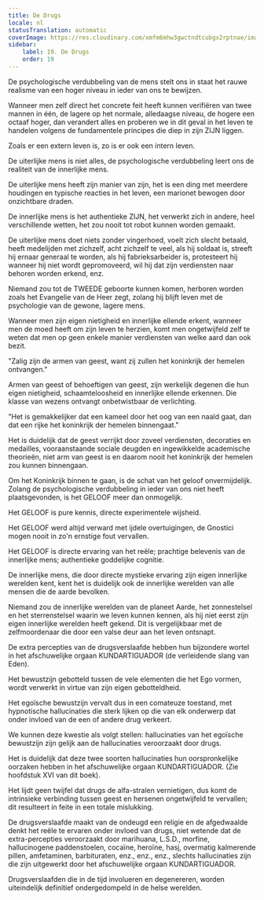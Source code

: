 ```yaml
---
title: De Drugs
locale: nl
statusTranslation: automatic
coverImage: https://res.cloudinary.com/xmfm6mhw3gwctndtcubgx2rptnae/image/upload/v1741354419/small_cover_la_gran_rebelion_28716e29d2.webp
sidebar:
    label: 19. De Drugs
    order: 19
---
```

De psychologische verdubbeling van de mens stelt ons in staat het rauwe realisme van een hoger niveau in ieder van ons te bewijzen.

Wanneer men zelf direct het concrete feit heeft kunnen verifiëren van twee mannen in één, de lagere op het normale, alledaagse niveau, de hogere een octaaf hoger, dan verandert alles en proberen we in dit geval in het leven te handelen volgens de fundamentele principes die diep in zijn ZIJN liggen.

Zoals er een extern leven is, zo is er ook een intern leven.

De uiterlijke mens is niet alles, de psychologische verdubbeling leert ons de realiteit van de innerlijke mens.

De uiterlijke mens heeft zijn manier van zijn, het is een ding met meerdere houdingen en typische reacties in het leven, een marionet bewogen door onzichtbare draden.

De innerlijke mens is het authentieke ZIJN, het verwerkt zich in andere, heel verschillende wetten, het zou nooit tot robot kunnen worden gemaakt.

De uiterlijke mens doet niets zonder vingerhoed, voelt zich slecht betaald, heeft medelijden met zichzelf, acht zichzelf te veel, als hij soldaat is, streeft hij ernaar generaal te worden, als hij fabrieksarbeider is, protesteert hij wanneer hij niet wordt gepromoveerd, wil hij dat zijn verdiensten naar behoren worden erkend, enz.

Niemand zou tot de TWEEDE geboorte kunnen komen, herboren worden zoals het Evangelie van de Heer zegt, zolang hij blijft leven met de psychologie van de gewone, lagere mens.

Wanneer men zijn eigen nietigheid en innerlijke ellende erkent, wanneer men de moed heeft om zijn leven te herzien, komt men ongetwijfeld zelf te weten dat men op geen enkele manier verdiensten van welke aard dan ook bezit.

"Zalig zijn de armen van geest, want zij zullen het koninkrijk der hemelen ontvangen."

Armen van geest of behoeftigen van geest, zijn werkelijk degenen die hun eigen nietigheid, schaamteloosheid en innerlijke ellende erkennen. Die klasse van wezens ontvangt onbetwistbaar de verlichting.

"Het is gemakkelijker dat een kameel door het oog van een naald gaat, dan dat een rijke het koninkrijk der hemelen binnengaat."

Het is duidelijk dat de geest verrijkt door zoveel verdiensten, decoraties en medailles, vooraanstaande sociale deugden en ingewikkelde academische theorieën, niet arm van geest is en daarom nooit het koninkrijk der hemelen zou kunnen binnengaan.

Om het Koninkrijk binnen te gaan, is de schat van het geloof onvermijdelijk. Zolang de psychologische verdubbeling in ieder van ons niet heeft plaatsgevonden, is het GELOOF meer dan onmogelijk.

Het GELOOF is pure kennis, directe experimentele wijsheid.

Het GELOOF werd altijd verward met ijdele overtuigingen, de Gnostici mogen nooit in zo'n ernstige fout vervallen.

Het GELOOF is directe ervaring van het reële; prachtige belevenis van de innerlijke mens; authentieke goddelijke cognitie.

De innerlijke mens, die door directe mystieke ervaring zijn eigen innerlijke werelden kent, kent het is duidelijk ook de innerlijke werelden van alle mensen die de aarde bevolken.

Niemand zou de innerlijke werelden van de planeet Aarde, het zonnestelsel en het sterrenstelsel waarin we leven kunnen kennen, als hij niet eerst zijn eigen innerlijke werelden heeft gekend. Dit is vergelijkbaar met de zelfmoordenaar die door een valse deur aan het leven ontsnapt.

De extra percepties van de drugsverslaafde hebben hun bijzondere wortel in het afschuwelijke orgaan KUNDARTIGUADOR (de verleidende slang van Eden).

Het bewustzijn gebotteld tussen de vele elementen die het Ego vormen, wordt verwerkt in virtue van zijn eigen gebotteldheid.

Het egoïsche bewustzijn vervalt dus in een comateuze toestand, met hypnotische hallucinaties die sterk lijken op die van elk onderwerp dat onder invloed van de een of andere drug verkeert.

We kunnen deze kwestie als volgt stellen: hallucinaties van het egoïsche bewustzijn zijn gelijk aan de hallucinaties veroorzaakt door drugs.

Het is duidelijk dat deze twee soorten hallucinaties hun oorspronkelijke oorzaken hebben in het afschuwelijke orgaan KUNDARTIGUADOR. (Zie hoofdstuk XVI van dit boek).

Het lijdt geen twijfel dat drugs de alfa-stralen vernietigen, dus komt de intrinsieke verbinding tussen geest en hersenen ongetwijfeld te vervallen; dit resulteert in feite in een totale mislukking.

De drugsverslaafde maakt van de ondeugd een religie en de afgedwaalde denkt het reële te ervaren onder invloed van drugs, niet wetende dat de extra-percepties veroorzaakt door marihuana, L.S.D., morfine, hallucinogene paddenstoelen, cocaïne, heroïne, hasj, overmatig kalmerende pillen, amfetaminen, barbituraten, enz., enz., enz., slechts hallucinaties zijn die zijn uitgewerkt door het afschuwelijke orgaan KUNDARTIGUADOR.

Drugsverslaafden die in de tijd involueren en degenereren, worden uiteindelijk definitief ondergedompeld in de helse werelden.

